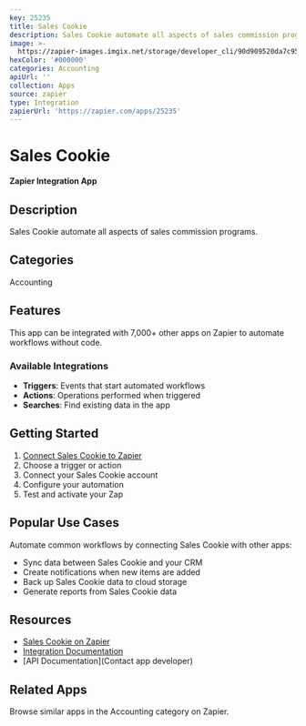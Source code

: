 ```yaml
---
key: 25235
title: Sales Cookie
description: Sales Cookie automate all aspects of sales commission programs.
image: >-
  https://zapier-images.imgix.net/storage/developer_cli/90d909520da7c95e9a15194a4049534f.png?auto=format%2Ccompress&ixlib=python-3.0.0&q=50
hexColor: '#000000'
categories: Accounting
apiUrl: ''
collection: Apps
source: zapier
type: Integration
zapierUrl: 'https://zapier.com/apps/25235'
---
```

# Sales Cookie

**Zapier Integration App**

## Description

Sales Cookie automate all aspects of sales commission programs.

## Categories

Accounting

## Features

This app can be integrated with 7,000+ other apps on Zapier to automate workflows without code.

### Available Integrations

- **Triggers**: Events that start automated workflows
- **Actions**: Operations performed when triggered
- **Searches**: Find existing data in the app

## Getting Started

1. [Connect Sales Cookie to Zapier](https://zapier.com/apps/25235)
2. Choose a trigger or action
3. Connect your Sales Cookie account
4. Configure your automation
5. Test and activate your Zap

## Popular Use Cases

Automate common workflows by connecting Sales Cookie with other apps:

- Sync data between Sales Cookie and your CRM
- Create notifications when new items are added
- Back up Sales Cookie data to cloud storage
- Generate reports from Sales Cookie data

## Resources

- [Sales Cookie on Zapier](https://zapier.com/apps/25235)
- [Integration Documentation](https://zapier.com/apps/25235/integrations)
- [API Documentation](Contact app developer)

## Related Apps

Browse similar apps in the Accounting category on Zapier.

